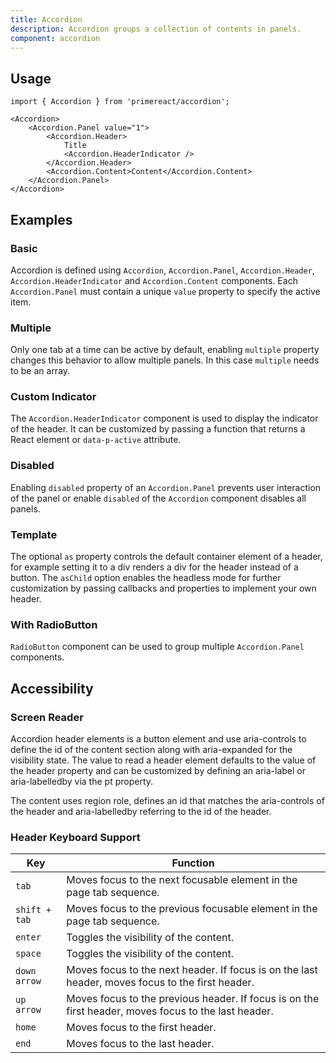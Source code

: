 ```yaml
---
title: Accordion
description: Accordion groups a collection of contents in panels.
component: accordion
---
```


## Usage

```tsx
import { Accordion } from 'primereact/accordion';
```

```tsx
<Accordion>
    <Accordion.Panel value="1">
        <Accordion.Header>
            Title
            <Accordion.HeaderIndicator />
        </Accordion.Header>
        <Accordion.Content>Content</Accordion.Content>
    </Accordion.Panel>
</Accordion>
```

## Examples

### Basic

Accordion is defined using `Accordion`, `Accordion.Panel`, `Accordion.Header`, `Accordion.HeaderIndicator` and `Accordion.Content` components. Each `Accordion.Panel` must contain a unique `value` property to specify the active item.

<DocComponentViewer name="accordion:basic-demo" />

### Multiple

Only one tab at a time can be active by default, enabling `multiple` property changes this behavior to allow multiple panels. In this case `multiple` needs to be an array.

<DocComponentViewer name="accordion:multiple-demo" />

### Custom Indicator

The `Accordion.HeaderIndicator` component is used to display the indicator of the header. It can be customized by passing a function that returns a React element or `data-p-active` attribute.

<DocComponentViewer name="accordion:custom-indicator-demo" />

### Disabled

Enabling `disabled` property of an `Accordion.Panel` prevents user interaction of the panel or enable `disabled` of the `Accordion` component disables all panels.

<DocComponentViewer name="accordion:disabled-demo" />

### Template

The optional `as` property controls the default container element of a header, for example setting it to a div renders a div for the header instead of a button. The `asChild` option enables the headless mode for further customization by passing callbacks and properties to implement your own header.

<DocComponentViewer name="accordion:template-demo" />

### With RadioButton

`RadioButton` component can be used to group multiple `Accordion.Panel` components.

<DocComponentViewer name="accordion:use-with-radiobutton" />

## Accessibility

### Screen Reader

Accordion header elements is a button element and use aria-controls to define the id of the content section along with aria-expanded for the visibility state. The value to read a header element defaults to the value of the header property and can be customized by defining an aria-label or aria-labelledby via the pt property.

The content uses region role, defines an id that matches the aria-controls of the header and aria-labelledby referring to the id of the header.

### Header Keyboard Support

| Key           | Function                                                                                             |
| ------------- | ---------------------------------------------------------------------------------------------------- |
| `tab`         | Moves focus to the next focusable element in the page tab sequence.                                  |
| `shift + tab` | Moves focus to the previous focusable element in the page tab sequence.                              |
| `enter`       | Toggles the visibility of the content.                                                               |
| `space`       | Toggles the visibility of the content.                                                               |
| `down arrow`  | Moves focus to the next header. If focus is on the last header, moves focus to the first header.     |
| `up arrow`    | Moves focus to the previous header. If focus is on the first header, moves focus to the last header. |
| `home`        | Moves focus to the first header.                                                                     |
| `end`         | Moves focus to the last header.                                                                      |
